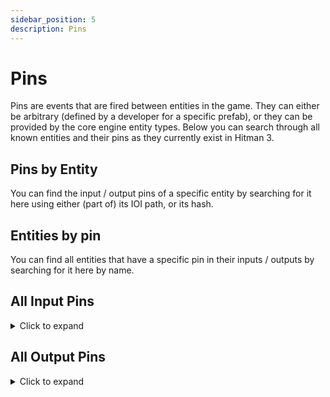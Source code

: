 ```yaml
---
sidebar_position: 5
description: Pins
---
```



# Pins

Pins are events that are fired between entities in the game. They can either be arbitrary (defined by a developer for a specific prefab), or they can be provided by the core engine entity types. Below you can search through all known entities and their pins as they currently exist in Hitman 3.

## Pins by Entity

You can find the input / output pins of a specific entity by searching for it here using either (part of) its IOI path, or its hash.

<PinEntitySearch />

## Entities by pin

You can find all entities that have a specific pin in their inputs / outputs by searching for it here by name.

<PinSearch />

## All Input Pins

<details>
    <summary>Click to expand</summary>
    <div>
        <InputPins />
    </div>
</details>

## All Output Pins

<details>
    <summary>Click to expand</summary>
    <div>
        <OutputPins />
    </div>
</details>
